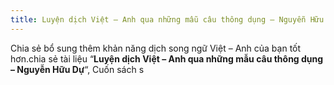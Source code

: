 ---
title: Luyện dịch Việt – Anh qua những mẫu câu thông dụng – Nguyễn Hữu Dự
---

Chia sẻ bổ sung thêm khản năng dịch song ngữ Việt – Anh của bạn tốt hơn.chia sẻ tài liệu “**Luyện dịch Việt – Anh qua những mẫu câu thông dụng – Nguyễn Hữu Dự**“, Cuốn sách s